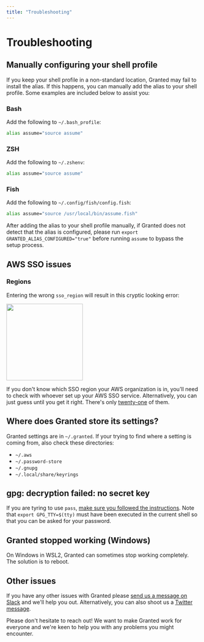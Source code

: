 ```yaml
---
title: "Troubleshooting"
---
```


# Troubleshooting

## Manually configuring your shell profile

If you keep your shell profile in a non-standard location, Granted may fail to install the alias. If this happens, you can manually add the alias to your shell profile. Some examples are included below to assist you:

### Bash

Add the following to `~/.bash_profile`:

```bash
alias assume="source assume"
```

### ZSH

Add the following to `~/.zshenv`:

```bash
alias assume="source assume"
```

### Fish

Add the following to `~/.config/fish/config.fish`:

```bash
alias assume="source /usr/local/bin/assume.fish"
```

<Note>

After adding the alias to your shell profile manually, if Granted does not detect that the alias is configured, please run `export GRANTED_ALIAS_CONFIGURED="true"` before running `assume` to bypass the setup process.

</Note>

## AWS SSO issues

### Regions

Entering the wrong `sso_region` will result in this cryptic looking error:

<img height="200" src="/images/granted/invalid-sso-region.png" />

If you don't know which SSO region your AWS organization is in, you'll need to check with whoever set up your AWS SSO service. Alternatively, you can just guess until you get it right. There's only [twenty-one](https://docs.aws.amazon.com/general/latest/gr/sso.html) of them.

## Where does Granted store its settings?

Granted settings are in `~/.granted`. If your trying to find where a setting is coming from, also check these directories:

* `~/.aws`
* `~/.password-store`
* `~/.gnupg`
* `~/.local/share/keyrings`

## gpg: decryption failed: no secret key

If you are tyring to use `pass`, [make sure you followed the instructions](./recipes/pass.md). Note that `export GPG_TTY=$(tty)` must have been executed in the current shell so that you can be asked for your password.

## Granted stopped working (Windows)

On Windows in WSL2, Granted can sometimes stop working completely. The solution is to reboot.

## Other issues

If you have any other issues with Granted please [send us a message on Slack](https://join.slack.com/t/commonfatecommunity/shared_invite/zt-q4m96ypu-_gYlRWD3k5rIsaSsqP7QMg) and we'll help you out. Alternatively, you can also shoot us a [Twitter message](https://twitter.com/CommonFateTech).

Please don't hesitate to reach out! We want to make Granted work for everyone and we're keen to help you with any problems you might encounter.

